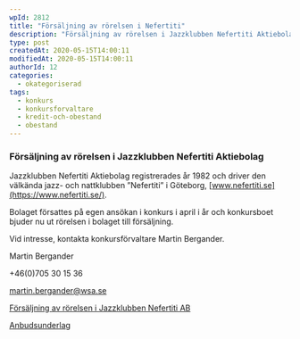 ```yaml
---
wpId: 2812
title: "Försäljning av rörelsen i Nefertiti"
description: "Försäljning av rörelsen i Jazzklubben Nefertiti Aktiebolag Jazzklubben Nefertiti Aktiebolag registrerades år 1982 och driver den välkända jazz- och nattklubben &#8221;Nefertiti&#8221; i Göteborg, www.nefertiti.se. Bolaget försattes på egen ansökan i&hellip;"
type: post
createdAt: 2020-05-15T14:00:11
modifiedAt: 2020-05-15T14:00:11
authorId: 12
categories:
  - okategoriserad
tags:
  - konkurs
  - konkursforvaltare
  - kredit-och-obestand
  - obestand
---
```


### Försäljning av rörelsen i Jazzklubben Nefertiti Aktiebolag

Jazzklubben Nefertiti Aktiebolag registrerades år 1982 och driver den välkända jazz- och nattklubben ”Nefertiti” i Göteborg, [www.nefertiti.se](https://www.nefertiti.se/).

Bolaget försattes på egen ansökan i konkurs i april i år och konkursboet bjuder nu ut rörelsen i bolaget till försäljning.

Vid intresse, kontakta konkursförvaltare Martin Bergander.

Martin Bergander

+46(0)705 30 15 36

[martin.bergander@wsa.se](mailto:martin.bergander@wsa.se)

[Försäljning av rörelsen i Jazzklubben Nefertiti AB](/app/uploads/2020/05/F%C3%B6rs%C3%A4ljning-av-r%C3%B6relsen-i-Jazzklubben-Nefertiti-AB.pdf)

[Anbudsunderlag](/app/uploads/2020/05/Anbudsunderlag.pdf)